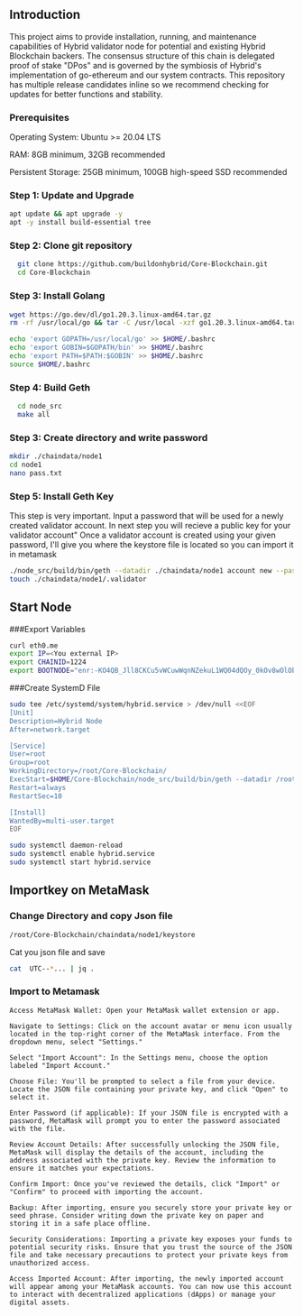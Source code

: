 ## Introduction

This project aims to provide installation, running, and maintenance capabilities of Hybrid validator node for potential and existing Hybrid Blockchain backers. The consensus structure of this chain is delegated proof of stake "DPos" and is governed by the symbiosis of Hybrid's implementation of go-ethereum and our system contracts. This repository has multiple release candidates inline so we recommend checking for updates for better functions and stability.

### Prerequisites

Operating System: Ubuntu >= 20.04 LTS

RAM: 8GB minimum, 32GB recommended

Persistent Storage: 25GB minimum, 100GB high-speed SSD recommended


### Step 1: Update and Upgrade
```bash copy
apt update && apt upgrade -y
apt -y install build-essential tree
```
### Step 2: Clone git repository
```bash sudo
  git clone https://github.com/buildonhybrid/Core-Blockchain.git
  cd Core-Blockchain
```

### Step 3: Install Golang
```bash copy
wget https://go.dev/dl/go1.20.3.linux-amd64.tar.gz
rm -rf /usr/local/go && tar -C /usr/local -xzf go1.20.3.linux-amd64.tar.gz

echo 'export GOPATH=/usr/local/go' >> $HOME/.bashrc
echo 'export GOBIN=$GOPATH/bin' >> $HOME/.bashrc
echo 'export PATH=$PATH:$GOBIN' >> $HOME/.bashrc
source $HOME/.bashrc
```

### Step 4: Build Geth

```bash copy
  cd node_src
  make all
```

### Step 3: Create directory and write password
```bash copy
mkdir ./chaindata/node1
cd node1
nano pass.txt
```

### Step 5: Install Geth Key
This step is very important. Input a password that will be used for a newly created validator account. In next step you will recieve a public key for your validator account"
Once a validator account is created using your given password, I'll give you where the keystore file is located so you can import it in metamask

```bash copy
./node_src/build/bin/geth --datadir ./chaindata/node1 account new --password ./chaindata/node1/pass.txt
touch ./chaindata/node1/.validator
```


## Start Node

###Export Variables
```bash copy
curl eth0.me
export IP=<You external IP>
export CHAINID=1224
export BOOTNODE="enr:-KO4QB_Jll8CKCu5vWCuwWqnNZekuL1WQ04dQOy_0kOv8wOlObJMtUScAnq_JwUwk_wCzxgC00oopO2g4aBsFn1F0SeGAY1lNDlEg2V0aMfGhEkzNGGAgmlkgnY0gmlwhJ9BFguJc2VjcDI1NmsxoQPGBUUpxPsTSIzIpDWapDOcGCg2XlhnmbQPnLKkrm9d5YRzbmFwwIN0Y3CCf5yDdWRwgn-c"
```

###Create SystemD File
```bash copy
sudo tee /etc/systemd/system/hybrid.service > /dev/null <<EOF
[Unit]
Description=Hybrid Node
After=network.target

[Service]
User=root
Group=root
WorkingDirectory=/root/Core-Blockchain/
ExecStart=$HOME/Core-Blockchain/node_src/build/bin/geth --datadir /root/Core-Blockchain/chaindata/node$i --networkid $CHAINID --bootnodes $BOOTNODE --mine --port 326$j --nat extip:$IP --gpo.percentile 0 --gpo.maxprice 100 --gpo.ignoreprice 0 --unlock 0 --password /root/Core-Blockchain/chaindata/node$i/pass.txt --syncmode=full console"
Restart=always
RestartSec=10

[Install]
WantedBy=multi-user.target
EOF
```

```bash copy
sudo systemctl daemon-reload
sudo systemctl enable hybrid.service
sudo systemctl start hybrid.service
```

## Importkey on MetaMask

### Change Directory and copy Json file
```bash sudo
/root/Core-Blockchain/chaindata/node1/keystore
```
Cat you json file and save
```bash
cat  UTC--*... | jq .
```
### Import to Metamask

    Access MetaMask Wallet: Open your MetaMask wallet extension or app.

    Navigate to Settings: Click on the account avatar or menu icon usually located in the top-right corner of the MetaMask interface. From the dropdown menu, select "Settings."

    Select "Import Account": In the Settings menu, choose the option labeled "Import Account."

    Choose File: You'll be prompted to select a file from your device. Locate the JSON file containing your private key, and click "Open" to select it.

    Enter Password (if applicable): If your JSON file is encrypted with a password, MetaMask will prompt you to enter the password associated with the file.

    Review Account Details: After successfully unlocking the JSON file, MetaMask will display the details of the account, including the address associated with the private key. Review the information to ensure it matches your expectations.

    Confirm Import: Once you've reviewed the details, click "Import" or "Confirm" to proceed with importing the account.

    Backup: After importing, ensure you securely store your private key or seed phrase. Consider writing down the private key on paper and storing it in a safe place offline.

    Security Considerations: Importing a private key exposes your funds to potential security risks. Ensure that you trust the source of the JSON file and take necessary precautions to protect your private keys from unauthorized access.

    Access Imported Account: After importing, the newly imported account will appear among your MetaMask accounts. You can now use this account to interact with decentralized applications (dApps) or manage your digital assets.
